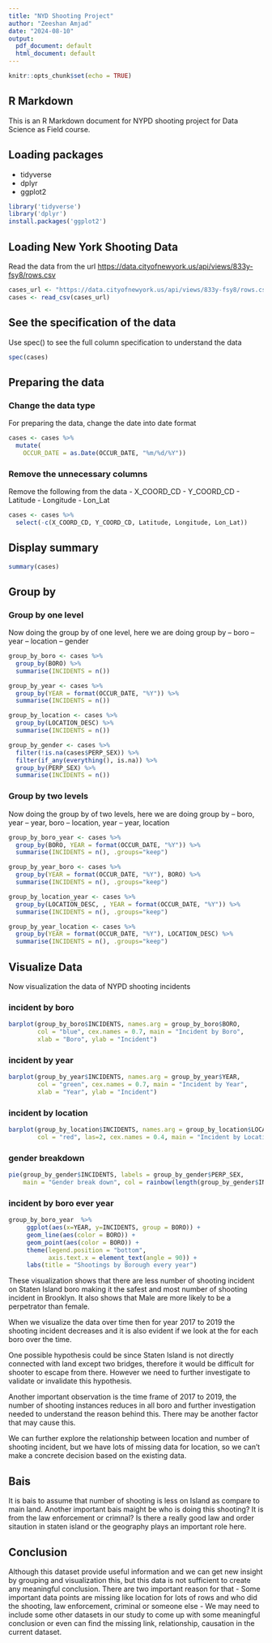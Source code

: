 ---
title: "NYD Shooting Project"
author: "Zeeshan Amjad"
date: "2024-08-10"
output:
  pdf_document: default
  html_document: default
---

```{r setup, include=FALSE}
knitr::opts_chunk$set(echo = TRUE)
```

## R Markdown

This is an R Markdown document for NYPD shooting project for Data Science as Field course.

## Loading packages
- tidyverse
- dplyr
- ggplot2

```{r load packages, warning=FALSE, message=FALSE}
library('tidyverse')
library('dplyr')
install.packages('ggplot2')
```

## Loading New York Shooting Data

Read the data from the url <https://data.cityofnewyork.us/api/views/833y-fsy8/rows.csv>

```{r load data}
cases_url <- "https://data.cityofnewyork.us/api/views/833y-fsy8/rows.csv"
cases <- read_csv(cases_url)
```

## See the specification of the data

Use spec() to see the full column specification to understand the data
```{r spec}
spec(cases)
```

## Preparing the data

### Change the data type

For preparing the data, change the date into date format

```{r date}
cases <- cases %>% 
  mutate(
    OCCUR_DATE = as.Date(OCCUR_DATE, "%m/%d/%Y"))
```

### Remove the unnecessary columns

Remove the following from the data
- X_COORD_CD
- Y_COORD_CD
- Latitude
- Longitude
- Lon_Lat

```{r remove}
cases <- cases %>% 
  select(-c(X_COORD_CD, Y_COORD_CD, Latitude, Longitude, Lon_Lat))
```
## Display summary
```{r cases summary}
summary(cases)
```

## Group by

### Group by one level

Now doing the group by of one level, here we are doing group by 
-- boro
-- year
-- location
-- gender
```{r group by one}
group_by_boro <- cases %>%
  group_by(BORO) %>%
  summarise(INCIDENTS = n())

group_by_year <- cases %>%
  group_by(YEAR = format(OCCUR_DATE, "%Y")) %>%
  summarise(INCIDENTS = n())

group_by_location <- cases %>%
  group_by(LOCATION_DESC) %>%
  summarise(INCIDENTS = n())

group_by_gender <- cases %>% 
  filter(!is.na(cases$PERP_SEX)) %>% 
  filter(if_any(everything(), is.na)) %>% 
  group_by(PERP_SEX) %>%
  summarise(INCIDENTS = n())
```

### Group by two levels

Now doing the group by of two levels, here we are doing group by 
-- boro, year
-- year, boro
-- location, year
-- year, location

```{r group by two}
group_by_boro_year <- cases %>%
  group_by(BORO, YEAR = format(OCCUR_DATE, "%Y")) %>%
  summarise(INCIDENTS = n(), .groups="keep")

group_by_year_boro <- cases %>%
  group_by(YEAR = format(OCCUR_DATE, "%Y"), BORO) %>%
  summarise(INCIDENTS = n(), .groups="keep")

group_by_location_year <- cases %>%
  group_by(LOCATION_DESC, , YEAR = format(OCCUR_DATE, "%Y")) %>%
  summarise(INCIDENTS = n(), .groups="keep")

group_by_year_location <- cases %>%
  group_by(YEAR = format(OCCUR_DATE, "%Y"), LOCATION_DESC) %>%
  summarise(INCIDENTS = n(), .groups="keep")
```

## Visualize Data

Now visualization the data of NYPD shooting incidents

### incident by boro

```{r plot shootings group_by_boro}
barplot(group_by_boro$INCIDENTS, names.arg = group_by_boro$BORO, 
        col = "blue", cex.names = 0.7, main = "Incident by Boro", 
        xlab = "Boro", ylab = "Incident")
```
### incident by year

```{r plot shootings group_by_year}
barplot(group_by_year$INCIDENTS, names.arg = group_by_year$YEAR, 
        col = "green", cex.names = 0.7, main = "Incident by Year", 
        xlab = "Year", ylab = "Incident")
```

### incident by location

```{r plot shootings group_by_location}
barplot(group_by_location$INCIDENTS, names.arg = group_by_location$LOCATION_DESC, 
        col = "red", las=2, cex.names = 0.4, main = "Incident by Location", ylab = "Incident")
```

### gender breakdown

```{r plot shootings group_by_gender}
pie(group_by_gender$INCIDENTS, labels = group_by_gender$PERP_SEX, 
    main = "Gender break down", col = rainbow(length(group_by_gender$INCIDENTS)))
```

### incident by boro ever year

```{r plot shootings group_by_boro_year}
group_by_boro_year  %>%
     ggplot(aes(x=YEAR, y=INCIDENTS, group = BORO)) +
     geom_line(aes(color = BORO)) +
     geom_point(aes(color = BORO)) +
     theme(legend.position = "bottom",
           axis.text.x = element_text(angle = 90)) +
     labs(title = "Shootings by Borough every year")
```

These visualization shows that there are less number of shooting incident on Staten Island boro making it the safest and most number of shooting incident in Brooklyn. It also shows that Male are more likely to be a perpetrator than female. 

When we visualize the data over time then for year 2017 to 2019 the shooting incident decreases and it is also evident if we look at the for each boro over the time. 

One possible hypothesis could be since Staten Island is not directly connected with land except two bridges, therefore it would be difficult for shooter to escape from there. However we need to further investigate to validate or invalidate this hypothesis. 

Another important observation is the time frame of 2017 to 2019, the number of shooting instances reduces in all boro and further investigation needed to understand the reason behind this. There may be another factor that may cause this. 

We can further explore the relationship between location and number of shooting incident, but we have lots of missing data for location, so we can't make a concrete decision based on the existing data.

## Bais

It is bais to assume that number of shooting is less on Island as compare to main land. 
Another important bais maight be who is doing this shooting? It is from the law enforcement or crimnal? Is there a really good law and order sitaution in staten island or the geography plays an important role here. 

## Conclusion

Although this dataset provide useful information and we can get new insight by grouping and visualization this, but this data is not sufficient to create any meaningful conclusion. There are two important reason for that
- Some important data points are missing like location for lots of rows and who did the shooting, law enforcement, criminal or someone else
- We may need to include some other datasets in our study to come up with some meaningful conclusion or even can find the missing link, relationship, causation in the current dataset. 
